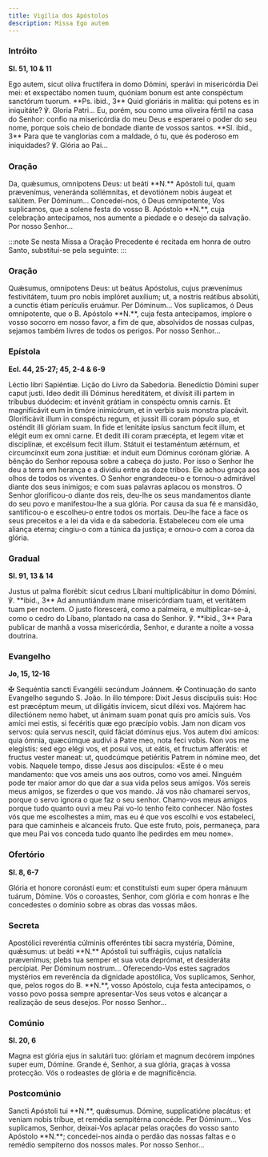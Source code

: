```yaml
---
title: Vigília dos Apóstolos
description: Missa Ego autem
---
```


### Intróito

**Sl. 51, 10 & 11**

<div class="side-by-side not-content">
  <span>
    Ego autem, sicut olíva fructífera in domo Dómini, sperávi in misericórdia
    Dei mei: et exspectábo nomen tuum, quóniam bonum est ante conspéctum
    sanctórum tuorum. **Ps. ibid., 3** Quid gloriáris in malítia: qui potens es
    in iniquitáte? ℣. Gloria Patri...
  </span>
  <span>
    Eu, porém, sou como uma oliveira fértil na casa do Senhor: confio na
    misericórdia do meu Deus e esperarei o poder do seu nome, porque sois cheio
    de bondade diante de vossos santos. **Sl. ibid., 3** Para que te vanglorias
    com a maldade, ó tu, que és poderoso em iniquidades? ℣. Glória ao Pai...
  </span>
</div>

### Oração

<div class="side-by-side not-content">
  <span>
    Da, quǽsumus, omnípotens Deus: ut beáti **N.** Apóstoli tui, quam
    prævenímus, veneránda sollémnitas, et devotiónem nobis áugeat et salútem.
    Per Dóminum...
  </span>
  <span>
    Concedei-nos, ó Deus omnipotente, Vos suplicamos, que a solene festa do
    vosso B. Apóstolo **N.**, cuja celebração antecipamos, nos aumente a piedade
    e o desejo da salvação. Por nosso Senhor...
  </span>
</div>

:::note
Se nesta Missa a Oração Precedente é recitada em honra de outro Santo, substitui-se pela seguinte:
:::

### Oração

<div class="side-by-side not-content">
  <span>
    Quǽsumus, omnípotens Deus: ut beátus Apóstolus, cujus prævenímus
    festivitátem, tuum pro nobis implóret auxílium; ut, a nostris reátibus
    absolúti, a cunctis étiam perículis eruámur. Per Dóminum...
  </span>
  <span>
    Vos suplicamos, ó Deus omnipotente, que o B. Apóstolo **N.**, cuja festa
    antecipamos, implore o vosso socorro em nosso favor, a fim de que,
    absolvidos de nossas culpas, sejamos também livres de todos os perigos. Por
    nosso Senhor...
  </span>
</div>

### Epístola

**Ecl. 44, 25-27; 45, 2-4 & 6-9**

<div class="side-by-side not-content">
  <span>Léctio libri Sapiéntiæ.</span>
  <span>Lição do Livro da Sabedoria.</span>
  <span>
    Benedíctio Dómini super caput justi. Ideo dedit illi Dóminus hereditátem, et
    divísit illi partem in tríbubus duódecim: et invénit grátiam in conspéctu
    omnis carnis. Et magnificávit eum in timóre inimicórum, et in verbis suis
    monstra placávit. Glorificávit illum in conspéctu regum, et jussit illi
    coram pópulo suo, et osténdit illi glóriam suam. In fide et lenitáte ipsíus
    sanctum fecit illum, et elégit eum ex omni carne. Et dedit illi coram
    præcépta, et legem vitæ et disciplínæ, et excélsum fecit illum. Státuit ei
    testaméntum ætérnum, et circumcínxit eum zona justítiæ: et índuit eum
    Dóminus corónam glóriæ.
  </span>
  <span>
    A bênção do Senhor repousa sobre a cabeça do justo. Por isso o Senhor lhe
    deu a terra em herança e a dividiu entre as doze tribos. Ele achou graça aos
    olhos de todos os viventes. O Senhor engrandeceu-o e tornou-o admirável
    diante dos seus inimigos; e com suas palavras aplacou os monstros. O Senhor
    glorificou-o diante dos reis, deu-lhe os seus mandamentos diante do seu povo
    e manifestou-lhe a sua glória. Por causa da sua fé e mansidão, santificou-o
    e escolheu-o entre todos os mortais. Deu-lhe face a face os seus preceitos e
    a lei da vida e da sabedoria. Estabeleceu com ele uma aliança eterna;
    cingiu-o com a túnica da justiça; e ornou-o com a coroa da glória.
  </span>
</div>

### Gradual

**Sl. 91, 13 & 14**

<div class="side-by-side not-content">
  <span>
    Justus ut palma florébit: sicut cedrus Líbani multiplicábitur in domo
    Dómini. ℣. **ibid., 3** Ad annuntiándum mane misericórdiam tuam, et
    veritátem tuam per noctem.
  </span>
  <span>
    O justo florescerá, como a palmeira, e multiplicar-se-á, como o cedro do
    Líbano, plantado na casa do Senhor. ℣. **ibid., 3** Para publicar de manhã a
    vossa misericórdia, Senhor, e durante a noite a vossa doutrina.
  </span>
</div>

### Evangelho

**Jo, 15, 12-16**

<div class="side-by-side not-content">
  <span>
    <span class="text-red-500">✠</span> Sequéntia sancti Evangélii secúndum
    Joánnem.
  </span>
  <span>
    <span class="text-red-500">✠</span> Continuação do santo Evangelho segundo
    S. João.
  </span>
  <span>
    In illo témpore: Dixit Jesus discípulis suis: Hoc est præcéptum meum, ut
    diligátis ínvicem, sicut diléxi vos. Majórem hac dilectiónem nemo habet, ut
    ánimam suam ponat quis pro amícis suis. Vos amíci mei estis, si fecéritis
    quæ ego præcípio vobis. Jam non dicam vos servos: quia servus nescit, quid
    fáciat dóminus ejus. Vos autem dixi amícos: quia ómnia, quæcúmque audivi a
    Patre meo, nota feci vobis. Non vos me elegístis: sed ego elégi vos, et
    posui vos, ut eátis, et fructum afferátis: et fructus vester maneat: ut,
    quodcúmque petiéritis Patrem in nómine meo, det vobis.
  </span>
  <span>
    Naquele tempo, disse Jesus aos discípulos: «Este é o meu mandamento: que vos
    ameis uns aos outros, como vos amei. Ninguém pode ter maior amor do que dar
    a sua vida pelos seus amigos. Vós sereis meus amigos, se fizerdes o que vos
    mando. Já vos não chamarei servos, porque o servo ignora o que faz o seu
    senhor. Chamo-vos meus amigos porque tudo quanto ouvi a meu Pai vo-lo tenho
    feito conhecer. Não fostes vós que me escolhestes a mim, mas eu é que vos
    escolhi e vos estabeleci, para que caminheis e alcanceis fruto. Que este
    fruto, pois, permaneça, para que meu Pai vos conceda tudo quanto lhe
    pedirdes em meu nome».
  </span>
</div>

### Ofertório

**Sl. 8, 6-7**

<div class="side-by-side not-content">
  <span>
    Glória et honore coronásti eum: et constituísti eum super ópera mánuum
    tuárum, Dómine.
  </span>
  <span>
    Vós o coroastes, Senhor, com glória e com honras e lhe concedestes o domínio
    sobre as obras das vossas mãos.
  </span>
</div>

### Secreta

<div class="side-by-side not-content">
  <span>
    Apostólici reveréntia cúlminis offeréntes tibi sacra mystéria, Dómine,
    quǽsumus: ut beáti **N.** Apóstoli tui suffrágiis, cujus natalícia
    prævenímus; plebs tua semper et sua vota deprómat, et desideráta percípiat.
    Per Dóminum nostrum...
  </span>
  <span>
    Oferecendo-Vos estes sagrados mystérios em reverência da dignidade
    apostólica, Vos suplicamos, Senhor, que, pelos rogos do B. **N.**, vosso
    Apóstolo, cuja festa antecipamos, o vosso povo possa sempre apresentar-Vos
    seus votos e alcançar a realização de seus desejos. Por nosso Senhor...
  </span>
</div>

### Comúnio

**Sl. 20, 6**

<div class="side-by-side not-content">
  <span>
    Magna est glória ejus in salutári tuo: glóriam et magnum decórem impónes
    super eum, Dómine.
  </span>
  <span>
    Grande é, Senhor, a sua glória, graças à vossa protecção. Vós o rodeastes de
    glória e de magnificência.
  </span>
</div>

### Postcomúnio

<div class="side-by-side not-content">
  <span>
    Sancti Apóstoli tui **N.**, quǽsumus. Dómine, supplicatióne placátus: et
    veniam nobis tríbue, et remédia sempitérna concéde. Per Dóminum...
  </span>
  <span>
    Vos suplicamos, Senhor, deixai-Vos aplacar pelas orações do vosso santo
    Apóstolo **N.**; concedei-nos ainda o perdão das nossas faltas e o remédio
    sempiterno dos nossos males. Por nosso Senhor...
  </span>
</div>
